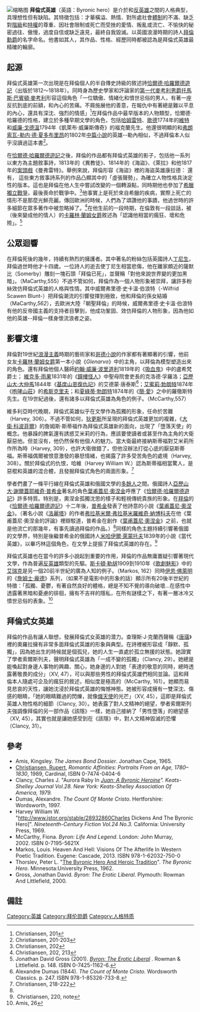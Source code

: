 [[File:Byronharlow.jpg|缩略图]]
'''拜倫式英雄'''（英語：Byronic hero）是介於{{Link-en|Romantic hero|Romantic hero|浪漫英雄}}和[[反英雄|反英雄]]之間的人格典型，具理想性但有缺陷。其特徵包括：才華橫溢、熱情、對所處社會[[體制|體制]]的不滿、缺乏對[[階級|階級]]和[[特權|特權]]的尊重、因社會限制或死亡而受挫的愛情、叛亂或流亡、不愉快的秘密過往、傲慢，過度自信或缺乏遠見，最終自我毀滅。以英國浪漫時期的詩人[[拜伦勋爵|拜倫勳爵]]的名字命名。他書如其人，其作品、性格、經歷同時都被認為是拜倫式英雄最精確的輪廓。

== 起源 ==
拜倫式英雄第一次出現是在拜倫個人的半自傳史詩級的敘述詩[[恰尔德·哈罗尔德游记|恰爾德·哈羅爾德遊記]]（出版於1812～1818年）。同時身為歷史學家和評論家的[[第一代麦考利男爵托马斯·巴宾顿·麦考利|第一代麥考利男爵托馬斯·巴賓頓·麥考利]]形容這個角色「一位驕傲、情緒化和憤世忌俗的男人，有著一座反抗到底的前額，和內心的苦痛。不屑施展他的善意，在報仇中有著總是難以平息的內心，還具有深沈、強烈的情感」<ref>Christiansen, 201</ref>在拜倫作品中最早版本的人物類型，恰爾德·哈羅德的性格，建立於多種早期文學的角色，包括[[哈姆雷特|哈姆雷特]]、[[约翰·沃尔夫冈·冯·歌德|歌德]]1774年的[[少年维特的烦恼|維特]]和[[威廉·戈德温|威廉·戈德溫]]1794年《凱萊布·威廉斯傳奇》的福克蘭先生。他還很明顯的和[[弗朗索瓦-勒内·德·夏多布里昂|弗朗索瓦-勒内·德·夏多布里昂]]的1802年[[中篇小說|中篇小說]]的英雄--勒內相似，不過拜倫本人似乎沒讀過這本書<ref>Christiansen, 201-203</ref>。

在[[恰尔德·哈罗尔德游记|恰爾德·哈羅爾德遊記]]之後，拜倫的作品都有拜倫式英雄的影子，包括他一系列以東方為主題敘事詩，1813年的《異教徒》、1814年的《海盜》、《萊拉》和他1817年的[[案头戏|案頭戲]]《曼弗雷特》。舉例來說，拜倫形容《海盜》裡的海盜英雄康拉德：
{{Cquote 2|那個孤單、神秘的男人，
很難見到他的笑容，鮮少聽到他的嘆氣--（I,VIII）}}還有，
{{Cquote 2|他知道自己是個惡棍--但他認為、
實際上比表面上看起來得更糟；
盡其所能的鄙視，就如同僞君子的有所掩藏，
那些行動都為大膽精神的不遮掩行徑。
他知道自己很令人厭惡，但他知道、
他的心，違逆他、捲縮的同時感到恐懼。
孤獨、野性、和怪誕，他依舊像是個局外人，
不管是在情感上、還是在他卑微的處境上：（I,XI）
<ref>Christiansen, 203; sections VIII-XI of Canto I contain an extended account of Conrad's character, see Wikisource text</ref>}}這些東方敘事詩系列的作品凸顯其中的「虛張聲勢」，為確立人物性格具決定性的版本。這也是拜倫在他人生中嘗試改變的一個轉淚點，同時期他也參加了[[希腊独立战争|希臘獨立戰爭]]，最後喪命於戰爭中。<ref>Christiansen, 202</ref>他事實上是死於來自希臘的疾病，實際上死亡的情形不是那麼光鮮亮麗。傳回歐洲的時候，人們為了頌讚他的事蹟，他過世時的許多細節在眾多著作中被忽略掉了。<ref>Christiansen, 202, 213</ref>在他生前的一段時期，在倫敦有一段談話，被（後來變成他的情人）的[[卡罗林·兰姆女爵|卡羅林·蘭姆女爵]]敘述為「認識他相當的瘋狂、壞和危險」。<ref>Jonathan David Gross (2001). [https://books.google.com/books?id=eklv1osnfMgC&pg=PA148&dq=%22Byronic+hero%22&ie=ISO-8859-1&output=html ''Byron: The Erotic Liberal''] {{Wayback|url=https://books.google.com/books?id=eklv1osnfMgC&pg=PA148&dq=%22Byronic+hero%22&ie=ISO-8859-1&output=html |date=20160506012228 }}. Rowman & Littlefield. p. 148. ISBN 0-7425-1162-6.</ref>

== 公眾迴響 ==
在拜倫死後的幾年，持續有熱烈的擁護者。其中著名的粉絲包括英國詩人[[丁尼生|丁尼生]]，拜倫過世時他才十四歲。一位詩人的逝去使丁尼生相當悲傷，他在離家頗近的薩默比（Somerby）雕刻一塊石頭「拜倫已死」，並聲稱「對他來說世界變的更加黑暗」。（MaCarthy,555）不過不管如何，拜倫作為一個人物形象被崇拜，讓許多粉絲效仿拜倫式英雄的人格與性情。其中威爾弗里德·史卡溫·伯浪特（-Wilfrid Scawen Blunt-）把拜倫潮流的引響發揮到極致，他和拜倫的孫女結婚（MaCarthy,''562''），去歐洲大陸「朝聖拜倫」的時候，威爾弗里德·史卡溫·伯浪特有他的反帝國主義的支持者目擊到，他成功鞏固、效仿拜倫的人物形象，因為他如他的英雄--拜倫一樣身懷流浪者之姿。

== 影響文壇 ==
拜倫對19世紀[[浪漫主义|浪漫主義]]時期的藝術家和[[哥特小说|哥德小說]]的作家都有著顯著的引響，他前女友[[卡罗林·兰姆女爵|卡羅林·蘭姆女爵]]第一本小說《''Glenarvo''》中的主角，以拜倫為模型塑造出來的角色。還有拜倫他個人醫師[[約翰·威廉·波里道利|約翰·威廉·波里道利]]1819年的《[[吸血鬼_(短篇小說)|吸血鬼]]》中的盧希梵爵士； [[维克多·雨果|維克多·雨果]]1831年的《[[巴黎聖母院_(小說)|鐘樓怪人]]》中聖母院會吏長的克洛德‧孚羅洛；[[大仲马|亞歷山大·大仲馬]]1844年《[[基度山恩仇記|基度山恩復仇記]]》的艾德蒙‧唐泰斯<ref>Alexandre Dumas (1844). ''The Count of Monte Cristo''. Wordsworth Classics. p. 247. ISBN 978-1-85326-733-8.</ref>；[[艾米莉·勃朗特|艾蜜莉‧勃朗特]]1874年《[[咆哮山莊|咆哮山莊]]》的[[希斯克利夫|希斯克里夫]]；和[[夏綠蒂·勃朗特|夏綠蒂‧勃朗特]]1874年的《[[简·爱|簡‧愛]]》之中的羅徹斯特先生。在19世紀過後，還有諸多以拜倫式英雄為角色的例子。（McCarthy,557）

維多利亞時代晚期，拜倫式英雄似乎在文學作為孤獨的形象，任命於苦難（Harvey, 306）。不過不管如何，[[查尔斯·狄更斯|狄更斯]]所呈現的拜倫式英雄更加的複雜，《[[大卫·科波菲尔_(小说)|大衛‧科波菲爾]]》的詹姆斯‧斯蒂福作為拜倫式英雄新的面向，出現了「墮落天使」的概念。他暴躁的脾氣還有誘惑艾米莉的行為，應該要使讀者或甚至作為主角的大衛厭惡他。但並沒有，他仍然保有他個人的魅力。當大衛最終接納斯蒂福對艾米莉所作所為時（Harvey, 309），也許大衛做錯了，但他沒辦法打從心底的厭惡斯蒂福。斯蒂福偶爾被恨意激發的暴怒情緒，也揭露了許多受苦角色的處境（Harvey, 308）。關於拜倫式的仇恨，哈維（Harvey  William W.）認為斯蒂福相當驚人，是惡棍和英雄的混合體，且發掘拜倫式角色的兩面形象。<ref name="#1">Christiansen, 218-222</ref>

學者們畫了一條平行線在拜倫式英雄和俄國文學的[[多余人|多餘人]]之間。俄國詩人[[亚历山大·谢尔盖耶维奇·普希金|亞歷山大‧謝爾蓋耶維奇‧普希金]]著名的角色[[叶甫盖尼·奥涅金|葉甫蓋尼·奧涅金]]呼應了《[[恰尔德·哈罗尔德游记|恰爾德·哈羅爾德遊記]]》許多特質。特別是，奧涅金孤獨沈思的樣子和輕視傳統貴族的形象。在[[拜伦勋爵|拜倫]]的《[[恰尔德·哈罗尔德游记|恰爾德·哈羅爾德遊記]]》十二年後，[[亚历山大·谢尔盖耶维奇·普希金|普希金]]發表了他詩意的小說《[[叶甫盖尼·奥涅金|葉甫蓋尼·奧涅金]]》。（著名小說《[[洛丽塔|洛麗塔]]》的作者[[弗拉基米爾·弗拉基米羅維奇·納博科夫|弗拉基米爾·弗拉基米羅維奇·納博科夫]]在他《葉甫蓋尼·奧涅金的評論》裡辯駁道，普希金在創作《[[叶甫盖尼·奥涅金|葉甫蓋尼·奧涅金]]》之前，也就是他流亡的那幾年，有事先讀過拜倫的作品。）<ref name="#1"/>同樣的角色主題持續引響著俄國的文學界，特別是後繼普希金的俄國詩人[[米哈伊尔·莱蒙托夫|米哈伊爾‧萊蒙托夫]]1839年的小說《當代英雄》，以畢巧林這個角色，在文學上提振了拜倫式英雄的存在。<ref> Christiansen, 220, note</ref>

拜倫式英雄也在當今的許多小說起到重要的作用，拜倫的作品無庸置疑引響著現代文學，作為普遍[[反英雄|反英雄]]類型的先驅。[[加斯东·勒鲁|斯卡頓‧勒胡]]1909到1910年《[[歌劇魅影|歌劇魅影]]》中的[[艾瑞克_(歌劇魅影)|艾瑞克]]是另一個20前半世紀的廣為人知的例子。（Markos, 162）同時[[伊恩·佛萊明|伊恩‧佛萊明]]的《[[詹姆士·龐德|詹姆士·龐德]]》系列，（如果不是電影中的形象的話）顯示所有20後半世紀的特徵：「孤獨、憂鬱，有著自然良好的體格，總是不知不覺的導向破壞...在感性中透露著黑暗和憂慮的徘徊，擁有不吉祥的隱私，在所有謎樣之下，有著一層冰冷又憤世忌俗的表象。<ref>Amis, 26</ref>

== 拜倫式女英雄 ==
拜倫的作品有讓人聯想，發展拜倫式女英雄的潜力。查理斯‧J‧克蘭西聲稱《[[唐璜|唐璜]]》裡的奧羅拉擁有非常多面拜倫式英雄的形象與典型。在詩裡被形容成「靜默、孤獨」，因為她出生的時候就是個孤兒，她的人生一直處於孤立無援的狀態。她證實了學者索爾斯列夫，聲明拜倫式英雄為「一成不變的孤獨」（Clancy, 29）。她總是能喚起對身邊人事物的興趣、關心，她身邊的人對她「表達的敬意的同時，總時透露著敬畏的成分」（XV, 47），可以與那些男性的拜倫式英雄們相同並論。這和拜倫本人隨處可企及的瘋狂的敘述，相似度是極高的（McCarthy, 161）。她顯而易見悲哀的天性，讓她沈浸於拜倫式英雄的悔憾神態。她被形容成擁有一雙深沈、傷感的眼睛，「她的眼睛難過的閃爍，就像[[熾天使|熾天使]]的光芒」（XV, 45），這即是拜倫式英雄人物性格的細節（Clancy, 30）。她表露了對人文精神的絕望，學者索爾斯列夫強調像拜倫的另一部作品《該隱》一樣，她自己接納了「男性墮落」的絕望感（XV, 45），其實也就是讓她感受到在《該隱》中，對人文精神毀滅的恐懼（Clancy, 31）。

== 參考 ==
* Amis, Kingsley. ''The James Bond Dossier''. Jonathan Cape, 1965.
* [[Rupert_Christiansen|Christiansen, Rupert]], ''Romantic Affinities: Portraits From an Age, 1780–1830'', 1989, Cardinal, ISBN 0-7474-0404-6
* Clancy, Charles J. "Aurora Raby In ''[http://www.jstor.org/stable/30212839Don Juan: A Byronic Heroine]". Keats-Shelley Journal Vol.28. New York: Keats-Shelley Association Of America, 1979.''
* Dumas, Alexandre. ''The Count Of Monte Cristo''. Hertforshire: Wordsworth, 1997.
* Harvey William W. "http://www.jstor.org/stable/28932860Charles Dickens And The Byronic Hero]". ''Nineteenth-Century Fiction Vol.24 No.3.'' California: University Press, 1969.
* McCarthy, Fiona. ''Byron: Life And Legend''. London: John Murray, 2002. ISBN 0-7195-5621X
* Markos, Louis. Heaven And Hell: Visions Of The Afterlife In Western Poetic Tradition. Eugene: Cascade, 2013. ISBN 978-1-62032-750-0
* Thorslev, Peter L. "[http://www.jstor.org/stable/10.5749/j.etttsh89.15 The Byronic Hero And Heroic Tradition]". ''The Byronic Hero''. Minnesota:University Press, 1962.
* Gross, Jonathan David. ''Byron: The Erotic Liberal''. Plymouth: Rowman And Littlefield, 2000.

== 備註 ==
[[Category:英雄|Category:英雄]]
[[Category:拜伦勋爵|Category:拜伦勋爵]]
[[Category:人格特质|Category:人格特质]]